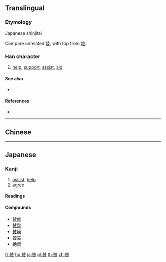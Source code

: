 {{character info/new}}
{{also|贊|赞}}
==Translingual==
{{Han simplified forms|贊|賛|赞}}

===Etymology===
Japanese shinjitai {{Han simp|贊|f=兟|t=㚘}}

Compare unrelated [[替]], with top from [[竝]].

===Han character===
{{Han char|rn=154|rad=貝|as=08|sn=15|four=|canj=QOBUC|ids=⿱㚘貝}}

# [[help]], [[support]], [[assist]], [[aid]]

====See also====
* {{l|mul|替}}

====References====
* {{Han ref|kx=1209.130|dkj=36841|hdz=63645.050|uh=8CDB|ud=36059}}

----

==Chinese==
{{zh-see|贊|v}}

----

==Japanese==

===Kanji===
{{ja-kanji|grade=5|rs=貝08|style=s|kyu=贊}}

# [[assist]], [[help]]
# [[agree]]

====Readings====
{{ja-readings
|goon=[[さん]] (san)
|kanon=[[さん]] (san)
|kun={{qualifier|rare}} [[たすける]] ([[賛ける]], tasukeru), {{qualifier|rare}} [[たたえる]] ([[賛える]], tataeru)
}}

====Compounds====
{{der-top|Compounds}}
* [[賛仰]]
* [[賛辞]]
* [[賛嘆]]
* [[賛美]]
* [[絶賛]]
{{der-bottom}}

[[fr:賛]]
[[hu:賛]]
[[ja:賛]]
[[pl:賛]]
[[th:賛]]
[[zh:賛]]